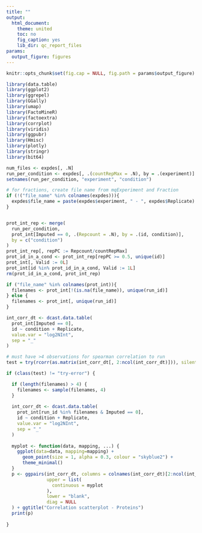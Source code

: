 ```yaml
---
title: ""
output:
  html_document:
    theme: united
    toc: no
    fig_caption: yes
    lib_dir: qc_report_files
params:
  output_figure: figures
---
```


<style type="text/css">
  .container-fluid, .main-container {
    max-width: inherit !important;
    padding: 0 !important;
  }
</style>

<script>
const handleLoaded = function () {
  const wrapperEl = document.querySelector('.js-plotly-plot');

  if (!wrapperEl) {
    return;
  }

  wrapperEl.style.width = '100%';
  wrapperEl.style.height = '100%';
  wrapperEl.style.marginBottom = '0';

  window.dispatchEvent(new Event('resize'));
};

document.addEventListener('DOMContentLoaded', handleLoaded, false);
</script>




```r
knitr::opts_chunk$set(fig.cap = NULL, fig.path = params$output_figure)

library(data.table)
library(ggplot2)
library(ggrepel)
library(GGally)
library(umap)
library(FactoMineR)
library(factoextra)
library(corrplot)
library(viridis)
library(ggpubr)
library(Hmisc)
library(plotly)
library(stringr)
library(bit64)

num_files <- expdes[, .N]
run_per_condition <- expdes[, .(countRepMax = .N), by = .(experiment)]
setnames(run_per_condition, "experiment", "condition")

# for fractions, create file name from mqExperiment and Fraction
if (!("file_name" %in% colnames(expdes))){
  expdes$file_name = paste(expdes$experiment, " - ", expdes$Replicate)
}


prot_int_rep <- merge(
  run_per_condition,
  prot_int[Imputed == 0, .(Repcount = .N), by = .(id, condition)],
  by = c("condition")
)
prot_int_rep[, repPC := Repcount/countRepMax]
prot_id_in_a_cond <- prot_int_rep[repPC >= 0.5, unique(id)]
prot_int[, Valid := 0L]
prot_int[id %in% prot_id_in_a_cond, Valid := 1L]
rm(prot_id_in_a_cond, prot_int_rep)
```


```r
if ("file_name" %in% colnames(prot_int)){
  filenames <- prot_int[!(is.na(file_name)), unique(run_id)]
} else {
  filenames <- prot_int[, unique(run_id)]
}

int_corr_dt <- dcast.data.table(
  prot_int[Imputed == 0],
  id ~ condition + Replicate,
  value.var = "log2NInt",
  sep = "_"
)

# must have >4 observations for spearman correlation to run
test = try(rcorr(as.matrix(int_corr_dt[, 2:ncol(int_corr_dt)])), silent = TRUE)

if (class(test) != "try-error") {

  if (length(filenames) > 4) {
    filenames <- sample(filenames, 4)
  }
  
  int_corr_dt <- dcast.data.table(
    prot_int[run_id %in% filenames & Imputed == 0],
    id ~ condition + Replicate,
    value.var = "log2NInt",
    sep = "_"
  )
  
  myplot <- function(data, mapping, ...) {
    ggplot(data=data, mapping=mapping) +
      geom_point(size = 1, alpha = 0.3, colour = "skyblue2") +
      theme_minimal()
  }
  p <- ggpairs(int_corr_dt, columns = colnames(int_corr_dt)[2:ncol(int_corr_dt)],
               upper = list(
                 continuous = myplot
               ),
               lower = "blank",
               diag = NULL
  ) + ggtitle("Correlation scatterplot - Proteins")
  print(p)
  
} 
```
